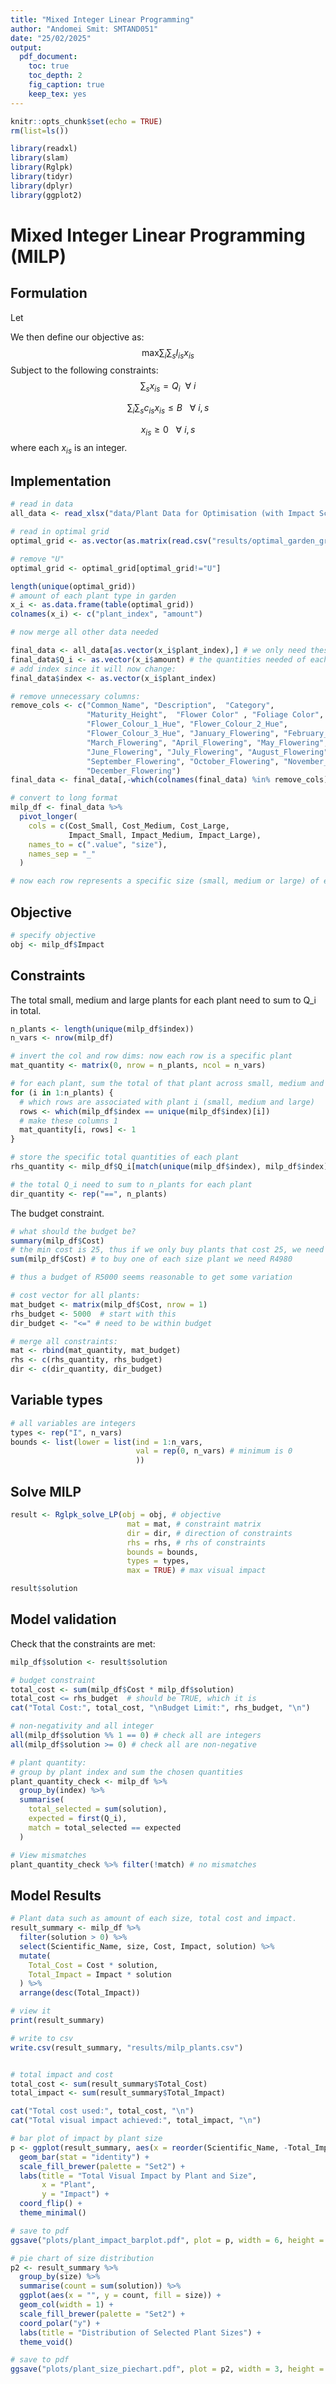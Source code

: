 ```yaml
---
title: "Mixed Integer Linear Programming"
author: "Andomei Smit: SMTAND051"
date: "25/02/2025"
output:
  pdf_document:
    toc: true
    toc_depth: 2
    fig_caption: true
    keep_tex: yes
---
```


```r
knitr::opts_chunk$set(echo = TRUE)
rm(list=ls())

library(readxl)
library(slam)
library(Rglpk)
library(tidyr)
library(dplyr)
library(ggplot2)
```

# Mixed Integer Linear Programming (MILP)

## Formulation
\newpage
Let
\begin{enumerate}
\item $x_{is}$ be the number of plant $i$ of size $s$ that we purchase
\item $c_{is}$ be the cost of plant $i$ of size $s$
\item $I_{is}$ be the impact that plant $i$ has when it is of size $s$, $0<I_{is}<100$
\item $Q_i$ be the quantity of plant $i$ that the optimal garden has from the SA and GA Algorithm
\item $B$ be the total available budget
\end{enumerate}
We then define our objective as:
$$
\text{max} \sum_i\sum_s I_{is}x_{is}
$$
Subject to the following constraints:
$$
\sum_s x_{is}= Q_i\ \  \forall\  i
$$

$$
\sum_i\sum_s c_{is}x_{is} \le B\ \ \ \forall\  i,s
$$

$$
x_{is}\ge0\ \ \ \forall\  i,s
$$
where each $x_{is}$ is an integer.

## Implementation

```r
# read in data
all_data <- read_xlsx("data/Plant Data for Optimisation (with Impact Scores).xlsx")

# read in optimal grid
optimal_grid <- as.vector(as.matrix(read.csv("results/optimal_garden_grid_ga.csv")))

# remove "U"
optimal_grid <- optimal_grid[optimal_grid!="U"]

length(unique(optimal_grid))
# amount of each plant type in garden
x_i <- as.data.frame(table(optimal_grid))
colnames(x_i) <- c("plant_index", "amount")

# now merge all other data needed

final_data <- all_data[as.vector(x_i$plant_index),] # we only need these plants
final_data$Q_i <- as.vector(x_i$amount) # the quantities needed of each plant
# add index since it will now change:
final_data$index <- as.vector(x_i$plant_index)

# remove unnecessary columns:
remove_cols <- c("Common_Name", "Description",  "Category", 
                 "Maturity_Height",  "Flower Color" , "Foliage Color",  
                 "Flower_Colour_1_Hue", "Flower_Colour_2_Hue", 
                 "Flower_Colour_3_Hue", "January_Flowering", "February_Flowering", 
                 "March_Flowering", "April_Flowering", "May_Flowering", 
                 "June_Flowering", "July_Flowering", "August_Flowering",
                 "September_Flowering", "October_Flowering", "November_Flowering", 
                 "December_Flowering")
final_data <- final_data[,-which(colnames(final_data) %in% remove_cols)]

# convert to long format
milp_df <- final_data %>%
  pivot_longer(
    cols = c(Cost_Small, Cost_Medium, Cost_Large,
             Impact_Small, Impact_Medium, Impact_Large),
    names_to = c(".value", "size"),
    names_sep = "_"
  )

# now each row represents a specific size (small, medium or large) of each plant
```

## Objective

```r
# specify objective
obj <- milp_df$Impact

```

## Constraints

The total small, medium and large plants for each plant need to sum to Q_i in total.
```r
n_plants <- length(unique(milp_df$index))
n_vars <- nrow(milp_df)

# invert the col and row dims: now each row is a specific plant
mat_quantity <- matrix(0, nrow = n_plants, ncol = n_vars)

# for each plant, sum the total of that plant across small, medium and large
for (i in 1:n_plants) {
  # which rows are associated with plant i (small, medium and large)
  rows <- which(milp_df$index == unique(milp_df$index)[i]) 
  # make these columns 1
  mat_quantity[i, rows] <- 1
}

# store the specific total quantities of each plant 
rhs_quantity <- milp_df$Q_i[match(unique(milp_df$index), milp_df$index)]

# the total Q_i need to sum to n_plants for each plant
dir_quantity <- rep("==", n_plants) 
```

The budget constraint.

```r
# what should the budget be?
summary(milp_df$Cost)
# the min cost is 25, thus if we only buy plants that cost 25, we need a minimum of 25*73 = R1825
sum(milp_df$Cost) # to buy one of each size plant we need R4980

# thus a budget of R5000 seems reasonable to get some variation
```


```r
# cost vector for all plants:
mat_budget <- matrix(milp_df$Cost, nrow = 1)
rhs_budget <- 5000  # start with this
dir_budget <- "<=" # need to be within budget

# merge all constraints:
mat <- rbind(mat_quantity, mat_budget)
rhs <- c(rhs_quantity, rhs_budget)
dir <- c(dir_quantity, dir_budget)
```

## Variable types

```r
# all variables are integers
types <- rep("I", n_vars)
bounds <- list(lower = list(ind = 1:n_vars, 
                            val = rep(0, n_vars) # minimum is 0
                            ))
```

## Solve MILP

```r
result <- Rglpk_solve_LP(obj = obj, # objective
                          mat = mat, # constraint matrix
                          dir = dir, # direction of constraints
                          rhs = rhs, # rhs of constraints
                          bounds = bounds,
                          types = types,
                          max = TRUE) # max visual impact

result$solution
```

## Model validation

Check that the constraints are met:

```r
milp_df$solution <- result$solution

# budget constraint
total_cost <- sum(milp_df$Cost * milp_df$solution)
total_cost <= rhs_budget  # should be TRUE, which it is
cat("Total Cost:", total_cost, "\nBudget Limit:", rhs_budget, "\n")

# non-negativity and all integer
all(milp_df$solution %% 1 == 0) # check all are integers
all(milp_df$solution >= 0) # check all are non-negative

# plant quantity:
# group by plant index and sum the chosen quantities
plant_quantity_check <- milp_df %>%
  group_by(index) %>%
  summarise(
    total_selected = sum(solution),
    expected = first(Q_i),
    match = total_selected == expected
  )

# View mismatches
plant_quantity_check %>% filter(!match) # no mismatches
```

## Model Results

```r
# Plant data such as amount of each size, total cost and impact.
result_summary <- milp_df %>%
  filter(solution > 0) %>%
  select(Scientific_Name, size, Cost, Impact, solution) %>%
  mutate(
    Total_Cost = Cost * solution,
    Total_Impact = Impact * solution
  ) %>%
  arrange(desc(Total_Impact))

# view it
print(result_summary)

# write to csv
write.csv(result_summary, "results/milp_plants.csv")


# total impact and cost
total_cost <- sum(result_summary$Total_Cost)
total_impact <- sum(result_summary$Total_Impact)

cat("Total cost used:", total_cost, "\n")
cat("Total visual impact achieved:", total_impact, "\n")

# bar plot of impact by plant size
p <- ggplot(result_summary, aes(x = reorder(Scientific_Name, -Total_Impact), y = Total_Impact, fill = size)) +
  geom_bar(stat = "identity") +
  scale_fill_brewer(palette = "Set2") +
  labs(title = "Total Visual Impact by Plant and Size",
       x = "Plant",
       y = "Impact") +
  coord_flip() +
  theme_minimal()

# save to pdf
ggsave("plots/plant_impact_barplot.pdf", plot = p, width = 6, height = 3.5)

# pie chart of size distribution
p2 <- result_summary %>%
  group_by(size) %>%
  summarise(count = sum(solution)) %>%
  ggplot(aes(x = "", y = count, fill = size)) +
  geom_col(width = 1) +
  scale_fill_brewer(palette = "Set2") +
  coord_polar("y") +
  labs(title = "Distribution of Selected Plant Sizes") +
  theme_void()

# save to pdf
ggsave("plots/plant_size_piechart.pdf", plot = p2, width = 3, height = 3)
```


